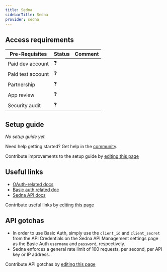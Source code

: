 ```yaml
---
title: Sedna
sidebarTitle: Sedna
provider: sedna
---
```




<Overview />
<PreBuiltTooling provider={providers[pageMetadata.provider]} />
<PreBuiltUseCases />

## Access requirements
| Pre-Requisites | Status | Comment|
| - | - | - |
| Paid dev account | ❓ |  |
| Paid test account | ❓ |  |
| Partnership | ❓ | |
| App review | ❓ |  |
| Security audit | ❓ | |


## Setup guide

_No setup guide yet._

<Tip>Need help getting started? Get help in the [community](https://nango.dev/slack).</Tip>

<Note>Contribute improvements to the setup guide by [editing this page](https://github.com/nangohq/nango/tree/master/docs-v2/integrations/all/sedna.mdx)</Note>


## Useful links

-   [OAuth-related docs](https://developers.sedna.com/reference/authentication-1#oauth-20)
-   [Basic auth related doc](https://developers.sedna.com/reference/authentication-1#basic-auth)
-   [Sedna API docs](https://developers.sedna.com/reference)

<Note>Contribute useful links by [editing this page](https://github.com/nangohq/nango/tree/master/docs-v2/integrations/all/sedna.mdx)</Note>

## API gotchas

-   In order to use Basic Auth, simply use the `client_id` and `client_secret` from the API Credentials on the Sedna API Management settings page as the Basic Auth `username` and `password`, respectively.
-   Sedna enforces a general rate limit of 100 requests, per second, per API key or IP address.

<Note>Contribute API gotchas by [editing this page](https://github.com/nangohq/nango/tree/master/docs-v2/integrations/all/sedna.mdx)</Note>
